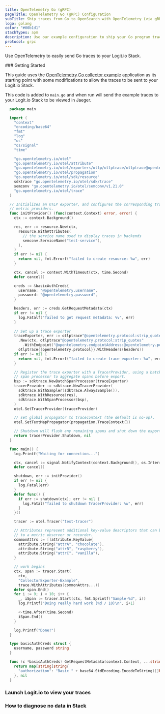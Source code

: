 ```yaml
---
title: OpenTelemetry Go (gRPC)
pageTitle: OpenTelemetry Go (gRPC) Configuration
subTitle: Ship traces from Go to OpenSearch with OpenTelemetry (via gRPC)
logo: golang
color: "#00b1d1"
stackTypes: apm
description: Use our example configuration to ship your Go program traces to OpenSearch. Send Go program traces to your Logit.io stacks.
protocol: grpc
---
```


Use OpenTelemetry to easily send Go traces to your Logit.io Stack.

<Steps>
  ### Getting Started

  This guide uses the 
  [OpenTelemetry Go collector example](https://github.com/open-telemetry/opentelemetry-go/blob/main/example/otel-collector/main.go) 
  application as its starting point with some modifications to allow the traces to be sent to your Logit.io Stack.

  This code is added to `main.go` and when run will send the example traces to your Logit.io Stack to be viewed in Jaeger.
        
  ```go copy showLineNumbers /"@opentelemetry.protocol:strip_quotes"/ /@opentelemetry.protocol/ /@opentelemetry.endpointAddress/ /@opentelemetry.port/ /@opentelemetry.base64encodedAuthString/ /@opentelemetry.username/ /@opentelemetry.password/
    package main

    import (
      "context"
      "encoding/base64"
      "fmt"
      "log"
      "os"
      "os/signal"
      "time"

      "go.opentelemetry.io/otel"
      "go.opentelemetry.io/otel/attribute"
      "go.opentelemetry.io/otel/exporters/otlp/otlptrace/otlptrace@opentelemetry.protocol"
      "go.opentelemetry.io/otel/propagation"
      "go.opentelemetry.io/otel/sdk/resource"
      sdktrace "go.opentelemetry.io/otel/sdk/trace"
      semconv "go.opentelemetry.io/otel/semconv/v1.21.0"
      "go.opentelemetry.io/otel/trace"
    )

    // Initializes an OTLP exporter, and configures the corresponding trace and
    // metric providers.
    func initProvider() (func(context.Context) error, error) {
      ctx := context.Background()

      res, err := resource.New(ctx,
        resource.WithAttributes(
          // the service name used to display traces in backends
          semconv.ServiceName("test-service"),
        ),
      )
      if err != nil {
        return nil, fmt.Errorf("failed to create resource: %w", err)
      }

      ctx, cancel := context.WithTimeout(ctx, time.Second)
      defer cancel()

      creds := &basicAuthCreds{
        username: "@opentelemetry.username",
        password: "@opentelemetry.password",
      }

      headers, err := creds.GetRequestMetadata(ctx)
      if err != nil {
        log.Fatalf("failed to get request metadata: %v", err)
      }
      
      // Set up a trace exporter
      traceExporter, err := otlptrace"@opentelemetry.protocol:strip_quotes"
        .New(ctx, otlptrace"@opentelemetry.protocol:strip_quotes"
          .WithEndpoint("@opentelemetry.endpointAddress:@opentelemetry.port"),
        otlptrace{{opentelemetry.protocol}}.WithHeaders(headers))
      if err != nil {
        return nil, fmt.Errorf("failed to create trace exporter: %w", err)
      }

      // Register the trace exporter with a TracerProvider, using a batch
      // span processor to aggregate spans before export.
      bsp := sdktrace.NewBatchSpanProcessor(traceExporter)
      tracerProvider := sdktrace.NewTracerProvider(
        sdktrace.WithSampler(sdktrace.AlwaysSample()),
        sdktrace.WithResource(res),
        sdktrace.WithSpanProcessor(bsp),
      )
      otel.SetTracerProvider(tracerProvider)

      // set global propagator to tracecontext (the default is no-op).
      otel.SetTextMapPropagator(propagation.TraceContext{})

      // Shutdown will flush any remaining spans and shut down the exporter.
      return tracerProvider.Shutdown, nil
    }

    func main() {
      log.Printf("Waiting for connection...")

      ctx, cancel := signal.NotifyContext(context.Background(), os.Interrupt)
      defer cancel()

      shutdown, err := initProvider()
      if err != nil {
        log.Fatal(err)
      }
      defer func() {
        if err := shutdown(ctx); err != nil {
          log.Fatal("failed to shutdown TracerProvider: %w", err)
        }
      }()

      tracer := otel.Tracer("test-tracer")

      // Attributes represent additional key-value descriptors that can be bound
      // to a metric observer or recorder.
      commonAttrs := []attribute.KeyValue{
        attribute.String("attrA", "chocolate"),
        attribute.String("attrB", "raspberry"),
        attribute.String("attrC", "vanilla"),
      }

      // work begins
      ctx, span := tracer.Start(
        ctx,
        "CollectorExporter-Example",
        trace.WithAttributes(commonAttrs...))
      defer span.End()
      for i := 0; i < 10; i++ {
        _, iSpan := tracer.Start(ctx, fmt.Sprintf("Sample-%d", i))
        log.Printf("Doing really hard work (%d / 10)\n", i+1)

        <-time.After(time.Second)
        iSpan.End()
      }

      log.Printf("Done!")
    }

    type basicAuthCreds struct {
      username, password string
    }

    func (c *basicAuthCreds) GetRequestMetadata(context.Context, ...string) (map[string]string, error) {
      return map[string]string{
        "authorization": "Basic " + base64.StdEncoding.EncodeToString([]byte(c.username+":"+c.password)),
      }, nil
    }
  ```

  ### Launch Logit.io to view your traces

  <LaunchStack utmMedium="apm" utmCampaign="golang" source="apm_golang_grpc" />

  ### How to diagnose no data in Stack

  <DiagnoseNoData />
</Steps>
